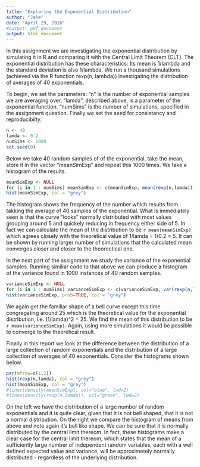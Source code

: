 ```yaml
---
title: "Exploring the Exponential Distribution"
author: "Jake"
date: "April 29, 2016"
#output: pdf_document
output: html_document
---
```


In this assignment we are investigating the exponential distribution by simulating it in R and comparing it with the Central Limit Theorem (CLT). The exponential distribution has these characteristics: Its mean is 1/lambda and the standard deviation is also 1/lambda. We run a thousand simulations (achieved via the R function rexp(n, lambda)) investigating the distribution of averages of 40 exponentials.   

To begin, we set the parameters: "n" is the number of exponential samples we are averaging over. "lamda", described above, is a parameter of the exponential function. "numSims" is the number of simulations, specified in the assignment question. Finally we set the seed for consistancy and reproducibilty.  

```r
n <- 40
lamda <- 0.2
numSims <- 1000
set.seed(0)
```

Below we take 40 random samples of of the exponential, take the mean, store it in the vector "meanSimExp" and repeat this 1000 times. We take a histogram of the results.
```r
meanSimExp <- NULL
for (i in 1 : numSims) meanSimExp <- c(meanSimExp, mean(rexp(n,lamda)))
hist(meanSimExp, col = "grey")
```

The histogram shows the frequency of the number which results from takking the average of 40 samples of the exponential. What is immediately seen is that the curve "looks" normally distributed with most values grouping around 5 and quickely reducing in frequency either side of 5. In fact we can calculate the mean of the distribution to be `r mean(meanSimExp)` which agrees closely with the theoretical value of 1/lamda = 1/0.2 = 5. It can be shown by running larger number of simulations that the calculated mean converges closer and closer to the theorectical one.

In the next part of the assignment we study the variance of the exponential samples. Running similiar code to that above we can produce a histogram of the variance found in 1000 instances of 40 random samples.
```r
varianceSimExp <- NULL
for (i in 1 : numSims) varianceSimExp <- c(varianceSimExp, var(rexp(n,lamda)))
hist(varianceSimExp, prob=TRUE, col = "grey")
```

We again get the familiar shape of a bell curve except this time congregating around 25 which is the theoretical value for the exponential distribution, i.e. (1/lamda)^2 = 25. We find the mean of this distribution to be `r mean(varianceSimExp)`. Again, using more simulations it would be possible to converge to the theoretical result.

Finally in this report we look at the difference between the distribution of a large collection of random exponentials and the distribution of a large collection of averages of 40 exponentials. Consider the histograms shown below.

```r
par(mfrow=c(1,2)) 
hist(rexp(n,lamda), col = "grey")
hist(meanSimExp, col = "grey")
#lines(density(meanSimExp), col="blue", lwd=2)
#lines(density(rexp(n,lamda)), col="green", lwd=2)
```

On the left we have the distribution of a large number of random exponentials and it is quite clear, given that it is not bell shaped, that it is not a normal distribution. On the right we compare the histogram of means from above and note again it's bell like shape. We can be sure that it is normally distributed by the central limit thereom. In fact, these histograms make a clear case for the central limit thereom, which states that the mean of a sufficiently large number of independent random variables, each with a well defined expected value and variance, will be approximetely normally distributed - regardless of the underlying distribution.

